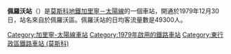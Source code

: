 {{Infobox station 
|name          = 佩羅沃
|native_name   = Перово
|native_name_lang=ru
|type          = [[莫斯科地鐵|莫斯科地鐵]]車站
|image         = Perovo (Перово) (4317179264).jpg
|image_caption = 
|address       = [[東行政區_(莫斯科)|東行政區]]{{link-en|佩羅沃區|Perovo District}}綠色大道
|borough       = [[莫斯科|莫斯科]]
|country       = [[俄羅斯|俄羅斯]]
|coordinates   = {{coord|55.7511|37.7866|display=inline,title}}
|line          = {{MOSMETRO-bull|8|text=1}}
|other         = '''[[巴士|巴士]]'''：141、617、620、659、787<br />'''[[無軌電車|無軌電車]]'''：77
|structure     = 淺層{{link-en|單拱門車站|single-vault station}}
|platform      = 1個[[島式月台|島式月台]]
|depth         = {{convert|9|m}}
|levels        = 1層
|tracks        = 2條
|parking       = 無
|opened        = {{start date and age|df=yes|1979|12|30}}
|closed        = 
|rebuilt       = 
|ADA           = 
|code          = 080
|owned         = 莫斯科地鐵
|zone          = 
|former        = 
|passengers    = 
|pass_year     = 
|pass_percent  = 
|pass_system   = 
|mpassengers   = 
|services      = 
|map_type      = Moscow Ring Road
|AlternativeMap= Moscow map MKAD grayscale.png
|map_overlay   = Moscow metro map including line 14.svg
|map_caption   = 
|route_map     = 
|map_state     = collapsed
}}
'''佩羅沃站'''（{{lang-rus|Перо́во|Perovo}}）是[[莫斯科地鐵|莫斯科地鐵]][[加里寧－太陽線|加里寧－太陽線]]的一個車站，開通於1979年12月30日，站名來自於佩羅沃區。佩羅沃站的日均客流量數是49300人。
{{加里寧－太陽線}}
{{Commons category|Perovo (Moscow Metro)}}
[[Category:加里寧-太陽線車站|Category:加里寧-太陽線車站]]
[[Category:1979年啟用的鐵路車站|Category:1979年啟用的鐵路車站]]
[[Category:東行政區鐵路車站_(莫斯科)|Category:東行政區鐵路車站 (莫斯科)]]